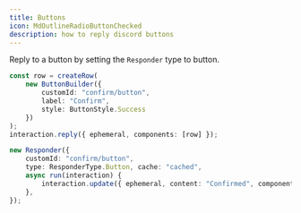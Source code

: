 ```yaml
---
title: Buttons
icon: MdOutlineRadioButtonChecked
description: how to reply discord buttons
---
```


Reply to a button by setting the `Responder` type to button.

```ts title="command.ts"
const row = createRow(
    new ButtonBuilder({
        customId: "confirm/button", 
        label: "Confirm", 
        style: ButtonStyle.Success
    })
);
interaction.reply({ ephemeral, components: [row] });
```

```ts title="responder.ts"
new Responder({
    customId: "confirm/button",
    type: ResponderType.Button, cache: "cached",
    async run(interaction) {
        interaction.update({ ephemeral, content: "Confirmed", components: [] });
    },
});
```